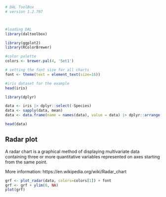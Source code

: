 ```r
# DAL ToolBox
# version 1.2.707



#loading DAL
library(daltoolbox) 
```

```r
library(ggplot2)
library(RColorBrewer)

#color palette
colors <- brewer.pal(4, 'Set1')

# setting the font size for all charts
font <- theme(text = element_text(size=16))
```

```r
#iris dataset for the example
head(iris)
```

```r
library(dplyr)

data <- iris |> dplyr::select(-Species) 
data <- sapply(data, mean)
data <- data.frame(name = names(data), value = data) |> dplyr::arrange(name)

head(data)
```

## Radar plot

A radar chart is a graphical method of displaying multivariate data containing three or more quantitative variables represented on axes starting from the same point. 

More information: https://en.wikipedia.org/wiki/Radar_chart

```r
grf <- plot_radar(data, colors=colors[1]) + font
grf <- grf + ylim(0, NA)
plot(grf)
```

